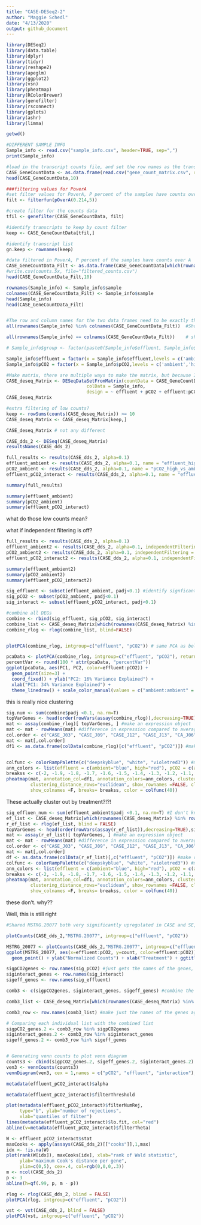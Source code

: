 ```yaml
---
title: "CASE-DESeq2-2"
author: "Maggie Schedl"
date: "4/13/2020"
output: github_document
---
```


```r
library(DESeq2)
library(data.table)
library(dplyr)
library(tidyr)
library(reshape2)
library(apeglm)
library(ggplot2)
library(vsn)
library(pheatmap)
library(RColorBrewer)
library(genefilter)
library(rsconnect)
library(gplots)
library(ashr)
library(limma)
```

```r
getwd()
```

```r

#DIFFERENT SAMPLE INFO
Sample_info <- read.csv("sample_info.csv", header=TRUE, sep=",")
print(Sample_info)

#load in the transcript counts file, and set the row names as the transcript ID
CASE_GeneCountData <- as.data.frame(read.csv("gene_count_matrix.csv", row.names="gene_id"))
head(CASE_GeneCountData,10)

###filtering values for PoverA
#set filter values for PoverA, P percent of the samples have counts over A
filt <- filterfun(pOverA(0.214,5))

#create filter for the counts data
tfil <- genefilter(CASE_GeneCountData, filt)

#identify transcripts to keep by count filter
keep <- CASE_GeneCountData[tfil,]

#identify transcript list
gn.keep <- rownames(keep)

#data filtered in PoverA, P percent of the samples have counts over A
CASE_GeneCountData_Filt <- as.data.frame(CASE_GeneCountData[which(rownames(CASE_GeneCountData) %in% gn.keep),])
#write.csv(counts.5x, file="filtered_counts.csv")
head(CASE_GeneCountData_Filt,10)

```




```r
rownames(Sample_info) <- Sample_info$sample
colnames(CASE_GeneCountData_Filt) <- Sample_info$sample
head(Sample_info)
head(CASE_GeneCountData_Filt)


#The row and column names for the two data frames need to be exactly the same for the rest of the analysis, so it is good to check
all(rownames(Sample_info) %in% colnames(CASE_GeneCountData_Filt))  #Should return TRUE

all(rownames(Sample_info) == colnames(CASE_GeneCountData_Filt))    # should return TRUE
```

```r


# Sample_info$group <- factor(paste0(Sample_info$effluent, Sample_info$pCO2)) #merge condition and time into group

Sample_info$effluent = factor(x = Sample_info$effluent,levels = c('ambient','high'))
Sample_info$pCO2 = factor(x = Sample_info$pCO2,levels = c('ambient','high'))

#Make matrix, there are multiple ways to make the matrix, but because I already start from a matrix I used DESeqDataSetFromMatrix
CASE_deseq_Matrix <- DESeqDataSetFromMatrix(countData = CASE_GeneCountData_Filt,
                              colData = Sample_info,
                              design = ~ effluent + pCO2 + effluent:pCO2 ) # column name of the treatment information as teh design 
CASE_deseq_Matrix

#extra filtering of low counts?
keep <- rowSums(counts(CASE_deseq_Matrix)) >= 10
CASE_deseq_Matrix <- CASE_deseq_Matrix[keep,]

CASE_deseq_Matrix # not any different
```

```r

CASE_dds_2 <- DESeq(CASE_deseq_Matrix)
resultsNames(CASE_dds_2)
```


```r

full_results <- results(CASE_dds_2, alpha=0.1)
effluent_ambient <- results(CASE_dds_2, alpha=0.1, name = "effluent_high_vs_ambient")
pCO2_ambient <- results(CASE_dds_2, alpha=0.1, name = "pCO2_high_vs_ambient")
effluent_pCO2_interact <- results(CASE_dds_2, alpha=0.1, name = "effluenthigh.pCO2high")
```


```r
summary(full_results)

summary(effluent_ambient)
summary(pCO2_ambient)
summary(effluent_pCO2_interact)
```
what do those low counts mean? 

what if independent filtering is off?

```r
full_results <- results(CASE_dds_2, alpha=0.1)
effluent_ambient2 <- results(CASE_dds_2, alpha=0.1, independentFiltering = FALSE, name = "effluent_high_vs_ambient")
pCO2_ambient2 <- results(CASE_dds_2, alpha=0.1, independentFiltering = FALSE, name = "pCO2_high_vs_ambient")
effluent_pCO2_interact2 <- results(CASE_dds_2, alpha=0.1, independentFiltering = FALSE, name = "effluenthigh.pCO2high")

summary(effluent_ambient2)
summary(pCO2_ambient2)
summary(effluent_pCO2_interact2)


```







```r
sig_effluent <- subset(effluent_ambient, padj<0.1) #identify signficant pvalues 
sig_pCO2 <- subset(pCO2_ambient, padj<0.1)
sig_interact <- subset(effluent_pCO2_interact, padj<0.1)

#combine all DEGs
combine <- rbind(sig_effluent, sig_pCO2, sig_interact)
combine_list <- CASE_deseq_Matrix[which(rownames(CASE_deseq_Matrix) %in% rownames(combine)),] #combined list from the original matrix so dupicates are removed 
combine_rlog <- rlog(combine_list, blind=FALSE)



```

```r
plotPCA(combine_rlog, intgroup=c("effluent", "pCO2")) # same PCA as below but less pretty, use this for knowing the PC loadings for the labels in the below PCA

pcaData <- plotPCA(combine_rlog, intgroup=c("effluent", "pCO2"), returnData=TRUE)
percentVar <- round(100 * attr(pcaData, "percentVar"))
ggplot(pcaData, aes(PC1, PC2, color=effluent:pCO2)) +
  geom_point(size=3) +
  coord_fixed() + ylab("PC2: 16% Variance Explained") +
  xlab("PC1: 34% Variance Explained") +
  theme_linedraw() + scale_color_manual(values = c("ambient:ambient" = "#aa2faa", "ambient:high" = "#2e5aaa", "high:ambient" = "#593959", "high:high" = "#41a08e"))
```
this is really nice clustering 


```r
sig.num <- sum(combine$padj <0.1, na.rm=T) 
topVarGenes <- head(order(rowVars(assay(combine_rlog)),decreasing=TRUE),sig.num) #sort by decreasing sig
mat <- assay(combine_rlog)[ topVarGenes, ] #make an expression object
mat <- mat - rowMeans(mat) #difference in expression compared to average across all samples
col.order <- c("CASE_J03", "CASE_J09", "CASE_J12", "CASE_J13", "CA_J06",   "CA_J08",   "CA_J11",   "CA_J18",   "CON_J02",  "CON_J05" , "CON_J10" , "SE_J01" ,  "SE_J04",   "SE_J07")
mat <- mat[,col.order]
df1 <- as.data.frame(colData(combine_rlog)[c("effluent", "pCO2")]) #make dataframe for column naming 


colfunc <- colorRampPalette(c("deepskyblue", "white", "violetred3")) #make function for the color gradient 
ann_colors <- list(effluent = c(ambient="blue", high="red"), pCO2 = c(ambient= "gray", high= "black"))
breakss <- c(-2, -1.9, -1.8, -1.7, -1.6, -1.5, -1.4, -1.3, -1.2, -1.1, -1, -.9, -.8, -.7, -.6, -.5, -.4, -.3, -.2, -.1, 0, .1, .2, .3, .4, .5, .6, .7, .8, .9, 1, 1.1, 1.2, 1.3, 1.4, 1.5, 1.6, 1.7, 1.8, 1.9, 2) #this looks very extra but this is how the colors in the heatmap were broken up 
pheatmap(mat, annotation_col=df1, annotation_colors=ann_colors, clustering_method = "average", 
         clustering_distance_rows="euclidean", show_rownames =FALSE, cluster_cols=T,
         show_colnames =F, breaks= breakss, color = colfunc(40)) 
```
These actually cluster out by treatment?!?! 





```r
sig_effluen_num <- sum(effluent_ambient$padj <0.1, na.rm=T) #I don't know why you need this
ef_list <- CASE_deseq_Matrix[which(rownames(CASE_deseq_Matrix) %in% rownames(effluent_ambient)),]
r_ef_list <- rlog(ef_list, blind = FALSE)
topVarGenes <- head(order(rowVars(assay(r_ef_list)),decreasing=TRUE),sig_effluen_num) #can choose a subset of transcripts for viewing
mat <- assay(r_ef_list)[ topVarGenes, ] #make an expression object
mat <- mat - rowMeans(mat) #difference in expression compared to average across all samples
col.order <- c("CASE_J03", "CASE_J09", "CASE_J12", "CASE_J13", "CA_J06",   "CA_J08",   "CA_J11",   "CA_J18",   "CON_J02",  "CON_J05" , "CON_J10" , "SE_J01" ,  "SE_J04",   "SE_J07")
mat <- mat[,col.order]
df <- as.data.frame(colData(r_ef_list)[,c("effluent", "pCO2")]) #make dataframe
colfunc <- colorRampPalette(c("deepskyblue", "white", "violetred3")) #make function for the color gradient 
ann_colors <- list(effluent = c(ambient="blue", high="red"), pCO2 = c(ambient= "gray", high= "black"))
breakss <- c(-2, -1.9, -1.8, -1.7, -1.6, -1.5, -1.4, -1.3, -1.2, -1.1, -1, -.9, -.8, -.7, -.6, -.5, -.4, -.3, -.2, -.1, 0, .1, .2, .3, .4, .5, .6, .7, .8, .9, 1, 1.1, 1.2, 1.3, 1.4, 1.5, 1.6, 1.7, 1.8, 1.9, 2) #this looks very extra but this is how the colors in the heatmap were broken up 
pheatmap(mat, annotation_col=df1, annotation_colors=ann_colors, clustering_method = "average", 
         clustering_distance_rows="euclidean", show_rownames =FALSE, cluster_cols=T,
         show_colnames =F, breaks= breakss, color = colfunc(40)) 

```
these don't. why?? 


Well, this is still right
```r
#Shared MSTRG.20077 both very significantly upregulated in CASE and SE, gene21544, translates to steroid 17-alpha-hydroxylase/17,20 lyase-like (LOC111135334)

plotCounts(CASE_dds_2,"MSTRG.20077", intgroup=c("effluent", "pCO2"))

MSTRG_20077 <- plotCounts(CASE_dds_2,"MSTRG.20077", intgroup=c("effluent", "pCO2"), returnData=TRUE)
ggplot(MSTRG_20077, aes(x=effluent:pCO2, y=count, color=effluent:pCO2)) + geom_boxplot() +
  geom_point() + ylab("Normalized Counts") + xlab("Treatment") + ggtitle("steroid 17-alpha-hydroxylase/17,20 lyase-like (LOC111135334)") + scale_color_manual(values = c("ambient:ambient" = "#aa2faa", "ambient:high" = "#2e5aaa", "high:ambient" = "#593959", "high:high" = "#41a08e"))+ theme(legend.position = "none") + theme_minimal()
```



```r
sigpCO2genes <- row.names(sig_pCO2) #just gets the names of the genes, which is all that is needed to compare
siginteract_genes <- row.names(sig_interact)
sigeff_genes <- row.names(sig_effluent)

comb3 <- c(sigpCO2genes, siginteract_genes, sigeff_genes) #combine the list

comb3_list <- CASE_deseq_Matrix[which(rownames(CASE_deseq_Matrix) %in% comb3),] #gets rid of any duplicates 

comb3_row <- row.names(comb3_list) #make just the names of the genes again

# Comparing each individual list with the combined list
sigpCO2_genes.2 <- comb3_row %in% sigpCO2genes
siginteract_genes.2 <- comb3_row %in% siginteract_genes 
sigeff_genes.2 <- comb3_row %in% sigeff_genes


# Generating venn counts to plot venn diagram
counts3 <- cbind(sigpCO2_genes.2, sigeff_genes.2, siginteract_genes.2)
ven3 <- vennCounts(counts3)
vennDiagram(ven3, cex = 1,names = c("pCO2", "effluent", "interaction"), circle.col = c("#2e5eaa", "#593959", "#40a08e"))
```


```r
metadata(effluent_pCO2_interact)$alpha

metadata(effluent_pCO2_interact)$filterThreshold

plot(metadata(effluent_pCO2_interact)$filterNumRej, 
     type="b", ylab="number of rejections",
     xlab="quantiles of filter")
lines(metadata(effluent_pCO2_interact)$lo.fit, col="red")
abline(v=metadata(effluent_pCO2_interact)$filterTheta)
```


```r
W <- effluent_pCO2_interact$stat
maxCooks <- apply(assays(CASE_dds_2)[["cooks"]],1,max)
idx <- !is.na(W)
plot(rank(W[idx]), maxCooks[idx], xlab="rank of Wald statistic", 
     ylab="maximum Cook's distance per gene",
     ylim=c(0,5), cex=.4, col=rgb(0,0,0,.3))
m <- ncol(CASE_dds_2)
p <- 3
abline(h=qf(.99, p, m - p))
```


```r
rlog <- rlog(CASE_dds_2, blind = FALSE)
plotPCA(rlog, intgroup=c("effluent", "pCO2"))
```


```r
vst <- vst(CASE_dds_2, blind = FALSE)
plotPCA(vst, intgroup=c("effluent", "pCO2"))
```










